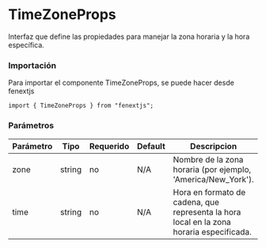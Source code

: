 # TimeZoneProps

Interfaz que define las propiedades para manejar la zona horaria y la hora específica.

### Importación

Para importar el componente TimeZoneProps, se puede hacer desde fenextjs

```tsx copy
import { TimeZoneProps } from "fenextjs";
```

### Parámetros

| Parámetro | Tipo | Requerido | Default | Descripcion |
| --------- | ---- | --------- | ------- | ----------- |
| zone | string | no | N/A | Nombre de la zona horaria (por ejemplo, 'America/New_York'). |
| time | string | no | N/A | Hora en formato de cadena, que representa la hora local en la zona horaria especificada. |
